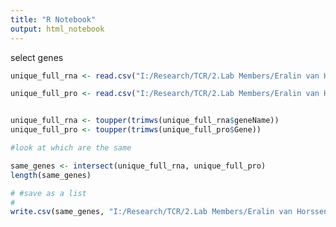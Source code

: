 ```yaml
---
title: "R Notebook"
output: html_notebook
---
```


select genes 

```r
unique_full_rna <- read.csv("I:/Research/TCR/2.Lab Members/Eralin van Horssen/co_stim_project/1.unbiased_rnaseq/results/2.DEG/4.top_genes/unique_full_list_top_genes_per_comparinson_vulcano.csv", sep = ",", header = TRUE)

unique_full_pro <- read.csv("I:/Research/TCR/2.Lab Members/Eralin van Horssen/co_stim_project/2.unbiased_proteomics/results/top_genes/unique_full_list_top_Genes.csv", sep = ",", header = TRUE) 


unique_full_rna <- toupper(trimws(unique_full_rna$geneName))
unique_full_pro <- toupper(trimws(unique_full_pro$Gene))

#look at which are the same

same_genes <- intersect(unique_full_rna, unique_full_pro)
length(same_genes)

# #save as a list
# 
write.csv(same_genes, "I:/Research/TCR/2.Lab Members/Eralin van Horssen/co_stim_project/3.unbiased_indirect_integration/results/selected_genes", row.names = FALSE)

```

